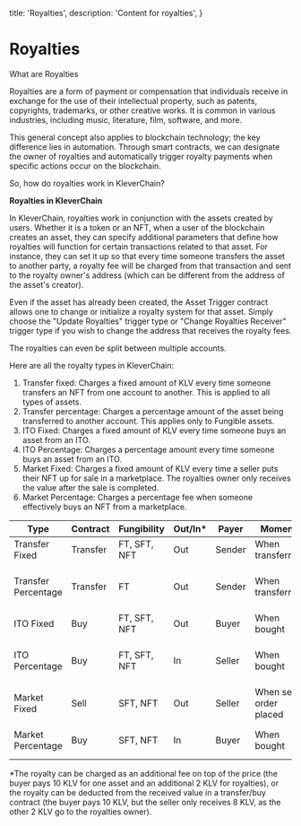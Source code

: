  title: 'Royalties',
  description: 'Content for royalties',
}

# Royalties

What are Royalties

Royalties are a form of payment or compensation that individuals receive in exchange for the use of their intellectual property, such as patents, copyrights, trademarks, or other creative works. It is common in various industries, including music, literature, film, software, and more.

This general concept also applies to blockchain technology; the key difference lies in automation. Through smart contracts, we can designate the owner of royalties and automatically trigger royalty payments when specific actions occur on the blockchain.

So, how do royalties work in KleverChain?

**Royalties in KleverChain**

In KleverChain, royalties work in conjunction with the assets created by users. Whether it is a token or an NFT, when a user of the blockchain creates an asset, they can specify additional parameters that define how royalties will function for certain transactions related to that asset. For instance, they can set it up so that every time someone transfers the asset to another party, a royalty fee will be charged from that transaction and sent to the royalty owner's address (which can be different from the address of the asset's creator).

Even if the asset has already been created, the Asset Trigger contract allows one to change or initialize a royalty system for that asset. Simply choose the "Update Royalties" trigger type or "Change Royalties Receiver" trigger type if you wish to change the address that receives the royalty fees.

The royalties can even be split between multiple accounts.

Here are all the royalty types in KleverChain:

1. Transfer fixed: Charges a fixed amount of KLV every time someone transfers an NFT from one account to another. This is applied to all types of assets.
2. Transfer percentage: Charges a percentage amount of the asset being transferred to another account. This applies only to Fungible assets.
3. ITO Fixed: Charges a fixed amount of KLV every time someone buys an asset from an ITO.
4. ITO Percentage: Charges a percentage amount every time someone buys an asset from an ITO.
5. Market Fixed: Charges a fixed amount of KLV every time a seller puts their NFT up for sale in a marketplace. The royalties owner only receives the value after the sale is completed.
6. Market Percentage: Charges a percentage fee when someone effectively buys an NFT from a marketplace.

| Type                | Contract | Fungibility     | Out/In\* | Payer  | Moment                 | Currency                          |
| ------------------- | -------- | --------------- | -------- | ------ | ---------------------- | --------------------------------- |
| Transfer Fixed      | Transfer | FT, SFT, NFT | Out      | Sender | When transferred       | KLV                               |
| Transfer Percentage | Transfer |  FT         | Out      | Sender | When transferred       | Currency of the transferred asset |
| ITO Fixed           | Buy      | FT, SFT, NFT | Out      | Buyer  | When bought            | KLV                               |
| ITO Percentage      | Buy      | FT, SFT, NFT | In       | Seller | When bought            | Currency of the token price       |
| Market Fixed        | Sell     | SFT, NFT             | Out      | Seller | When sell order placed | KLV                               |
| Market Percentage   | Buy      | SFT, NFT             | In       | Buyer  | When bought            | Currency of the NFT price         |

\*The royalty can be charged as an additional fee on top of the price (the buyer pays 10 KLV for one asset and an additional 2 KLV for royalties), or the royalty can be deducted from the received value in a transfer/buy contract (the buyer pays 10 KLV, but the seller only receives 8 KLV, as the other 2 KLV go to the royalties owner).
